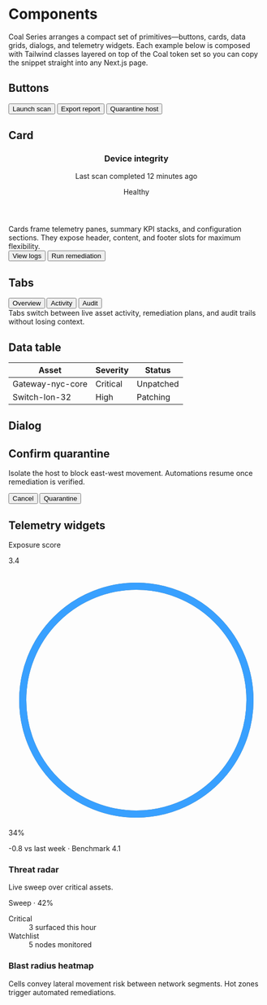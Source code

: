# Components

Coal Series arranges a compact set of primitives—buttons, cards, data grids, dialogs, and telemetry widgets. Each example below is composed with Tailwind classes layered on top of the Coal token set so you can copy the snippet straight into any Next.js page.

## Buttons

<div className="flex flex-wrap gap-3">
  <button className="inline-flex items-center justify-center gap-2 rounded-base bg-coal-accent-electric px-5 py-2.5 text-body font-semibold text-coal-text-inverse shadow-[0_12px_32px_-18px_rgba(56,160,255,0.65)] transition focus-visible:outline-none focus-visible:ring-2 focus-visible:ring-coal-accent-electric/40 focus-visible:ring-offset-2">
    Launch scan
  </button>
  <button className="inline-flex items-center justify-center gap-2 rounded-base border border-coal-border bg-coal-surface px-5 py-2.5 text-body font-semibold text-coal-text-secondary transition hover:bg-coal-surface-alt hover:text-coal-text-primary focus-visible:outline-none focus-visible:ring-2 focus-visible:ring-coal-accent-electric/30 focus-visible:ring-offset-2">
    Export report
  </button>
  <button className="inline-flex items-center justify-center gap-2 rounded-base bg-status-critical px-5 py-2.5 text-body font-semibold text-coal-text-inverse transition hover:brightness-110 focus-visible:outline-none focus-visible:ring-2 focus-visible:ring-status-critical/40 focus-visible:ring-offset-2">
    Quarantine host
  </button>
</div>

## Card

<div className="mt-6 rounded-base border border-coal-border bg-coal-surface shadow-coal-md">
  <header className="flex items-start justify-between gap-4 border-b border-coal-border px-6 py-4">
    <div>
      <h3 className="text-h3 font-semibold text-coal-text-primary">Device integrity</h3>
      <p className="text-body-sm text-coal-text-muted">Last scan completed 12 minutes ago</p>
    </div>
    <span className="rounded-pill bg-status-info/20 px-3 py-1 text-body-sm font-medium text-status-info">
      Healthy
    </span>
  </header>
  <div className="px-6 py-5 text-body text-coal-text-secondary">
    Cards frame telemetry panes, summary KPI stacks, and configuration sections. They expose header, content, and footer slots for maximum flexibility.
  </div>
  <footer className="flex items-center justify-end gap-3 border-t border-coal-border px-6 py-4">
    <button className="text-body-sm font-semibold text-coal-text-secondary hover:text-coal-text-primary">
      View logs
    </button>
    <button className="inline-flex items-center justify-center gap-2 rounded-base bg-coal-accent-electric px-4 py-2 text-body-sm font-semibold text-coal-text-inverse">
      Run remediation
    </button>
  </footer>
</div>

## Tabs

<div className="mt-8 rounded-base border border-coal-border bg-coal-bg-alt p-1">
  <div className="grid gap-2 sm:grid-cols-3">
    <button className="rounded-base bg-coal-surface px-4 py-2 text-body-sm font-semibold text-coal-text-primary shadow-[inset_0_0_0_1px_rgba(56,160,255,0.45)]">
      Overview
    </button>
    <button className="rounded-base px-4 py-2 text-body-sm font-semibold text-coal-text-muted transition hover:text-coal-text-primary">
      Activity
    </button>
    <button className="rounded-base px-4 py-2 text-body-sm font-semibold text-coal-text-muted transition hover:text-coal-text-primary">
      Audit
    </button>
  </div>
  <div className="mt-4 rounded-base border border-coal-border bg-coal-surface p-6 text-body text-coal-text-secondary">
    Tabs switch between live asset activity, remediation plans, and audit trails without losing context.
  </div>
</div>

## Data table

<div className="mt-8 overflow-x-auto rounded-base border border-coal-border bg-coal-surface">
  <table className="min-w-full border-separate text-left text-body text-coal-text-primary" cellPadding="0" cellSpacing="0">
    <thead>
      <tr className="border-b border-coal-border text-body-sm uppercase tracking-[0.2em] text-coal-text-muted">
        <th className="px-6 py-3 font-semibold">Asset</th>
        <th className="px-6 py-3 font-semibold">Severity</th>
        <th className="px-6 py-3 font-semibold text-right">Status</th>
      </tr>
    </thead>
    <tbody>
      <tr className="border-b border-coal-border/60 transition hover:bg-white/5">
        <td className="px-6 py-4">Gateway-nyc-core</td>
        <td className="px-6 py-4">
          <span className="coal-status-chip bg-status-critical/20 text-status-critical">Critical</span>
        </td>
        <td className="px-6 py-4 text-right text-coal-text-secondary">Unpatched</td>
      </tr>
      <tr className="transition hover:bg-white/5">
        <td className="px-6 py-4">Switch-lon-32</td>
        <td className="px-6 py-4">
          <span className="coal-status-chip bg-status-warning/20 text-status-warning">High</span>
        </td>
        <td className="px-6 py-4 text-right text-coal-text-secondary">Patching</td>
      </tr>
    </tbody>
  </table>
</div>

## Dialog

<div className="relative isolate mt-8 overflow-hidden rounded-base border border-coal-border bg-black/70 p-0 shadow-coal-elevated">
  <div className="bg-coal-surface px-6 py-5">
    <h2 className="text-h2 font-semibold text-coal-text-primary">Confirm quarantine</h2>
    <p className="mt-2 text-body text-coal-text-secondary">
      Isolate the host to block east-west movement. Automations resume once remediation is verified.
    </p>
    <div className="mt-6 flex justify-end gap-3">
      <button className="text-body-sm font-semibold text-coal-text-secondary hover:text-coal-text-primary">
        Cancel
      </button>
      <button className="inline-flex items-center justify-center gap-2 rounded-base bg-status-critical px-4 py-2 text-body-sm font-semibold text-coal-text-inverse hover:brightness-110">
        Quarantine
      </button>
    </div>
  </div>
</div>

## Telemetry widgets

<div className="mt-8 grid gap-6 lg:grid-cols-2">
  <div className="coal-card px-6 py-5">
    <div className="flex items-center justify-between">
      <div>
        <p className="text-body-sm uppercase tracking-[0.3em] text-coal-text-muted">Exposure score</p>
        <p className="mt-3 text-display font-semibold text-coal-text-primary">3.4</p>
      </div>
      <div className="relative h-20 w-20">
        <svg viewBox="0 0 36 36" className="h-full w-full">
          <path
            fill="none"
            strokeWidth="3"
            d="M18 2a16 16 0 1 1 0 32 16 16 0 1 1 0-32"
            strokeLinecap="round"
            strokeDasharray="100"
            strokeDashoffset="0"
            stroke="rgba(31,36,46,0.6)"
          />
          <path
            fill="none"
            strokeWidth="3.5"
            d="M18 2a16 16 0 1 1 0 32 16 16 0 1 1 0-32"
            strokeLinecap="round"
            strokeDasharray="100"
            strokeDashoffset="66"
            stroke="#38A0FF"
          />
        </svg>
        <span className="absolute inset-0 grid place-items-center text-body-sm font-semibold text-coal-text-primary">
          34%
        </span>
      </div>
    </div>
    <p className="mt-4 text-body-sm text-coal-text-muted">-0.8 vs last week · Benchmark 4.1</p>
  </div>

  <div className="coal-card p-6">
    <div className="flex items-center justify-between text-body-sm text-coal-text-muted">
      <div>
        <h3 className="text-h3 font-semibold text-coal-text-primary">Threat radar</h3>
        <p>Live sweep over critical assets.</p>
      </div>
      <span className="font-semibold text-status-info">Sweep · 42%</span>
    </div>
    <div className="mt-6 flex flex-col items-center gap-6">
      <div className="coal-radar-sweep coal-gridlines relative aspect-square w-full max-w-[260px] rounded-full border border-coal-border bg-coal-bg-alt">
        <span className="absolute left-[70%] top-[35%] h-3 w-3 -translate-x-1/2 -translate-y-1/2 rounded-full bg-status-critical shadow-[0_0_16px_rgba(56,160,255,0.35)]" />
        <span className="absolute left-[48%] top-[62%] h-3 w-3 -translate-x-1/2 -translate-y-1/2 rounded-full bg-status-warning shadow-[0_0_16px_rgba(56,160,255,0.35)]" />
        <span className="absolute left-[30%] top-[45%] h-3 w-3 -translate-x-1/2 -translate-y-1/2 rounded-full bg-status-info shadow-[0_0_16px_rgba(56,160,255,0.35)]" />
      </div>
      <dl className="grid w-full grid-cols-2 gap-3 text-body-sm text-coal-text-muted">
        <div className="rounded-base border border-coal-border px-3 py-2">
          <dt className="font-semibold text-coal-text-secondary">Critical</dt>
          <dd>3 surfaced this hour</dd>
        </div>
        <div className="rounded-base border border-coal-border px-3 py-2">
          <dt className="font-semibold text-coal-text-secondary">Watchlist</dt>
          <dd>5 nodes monitored</dd>
        </div>
      </dl>
    </div>
  </div>

  <div className="coal-card p-6 lg:col-span-2">
    <h3 className="text-h3 font-semibold text-coal-text-primary">Blast radius heatmap</h3>
    <div className="mt-5 grid grid-cols-6 gap-2">
      <span className="aspect-square rounded-base bg-status-critical/25" />
      <span className="aspect-square rounded-base bg-status-critical/20" />
      <span className="aspect-square rounded-base bg-status-warning/25" />
      <span className="aspect-square rounded-base bg-status-warning/20" />
      <span className="aspect-square rounded-base bg-status-info/25" />
      <span className="aspect-square rounded-base bg-status-info/20" />
      <span className="aspect-square rounded-base bg-status-safe/30" />
      <span className="aspect-square rounded-base bg-status-safe/20" />
      <span className="aspect-square rounded-base bg-status-warning/25" />
      <span className="aspect-square rounded-base bg-status-critical/25" />
      <span className="aspect-square rounded-base bg-status-info/25" />
      <span className="aspect-square rounded-base bg-status-safe/20" />
    </div>
    <p className="mt-4 text-body-sm text-coal-text-muted">
      Cells convey lateral movement risk between network segments. Hot zones trigger automated remediations.
    </p>
  </div>
</div>
